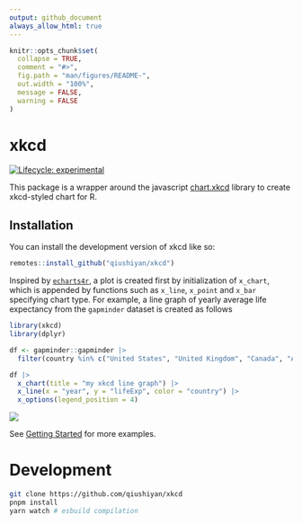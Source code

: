 ```yaml
---
output: github_document
always_allow_html: true
---
```


<!-- README.md is generated from README.Rmd. Please edit that file -->

```r
knitr::opts_chunk$set(
  collapse = TRUE,
  comment = "#>",
  fig.path = "man/figures/README-",
  out.width = "100%",
  message = FALSE,
  warning = FALSE
)
```



# xkcd

<!-- badges: start -->
[![Lifecycle: experimental](https://img.shields.io/badge/lifecycle-experimental-orange.svg)](https://lifecycle.r-lib.org/articles/stages.html#experimental)
<!-- badges: end -->

This package is a wrapper around the javascript [chart.xkcd](https://github.com/timqian/chart.xkcd) library to create xkcd-styled chart for R.

## Installation

You can install the development version of xkcd like so:

``` r
remotes::install_github("qiushiyan/xkcd")
```

Inspired by [`echarts4r`](https://echarts4r.john-coene.com/), a plot is created first by initialization of `x_chart`, which is appended by functions such as `x_line`, `x_point` and `x_bar` specifying chart type. For example, a line graph of yearly average life expectancy from the `gapminder` dataset is created as follows

```r
library(xkcd)
library(dplyr)

df <- gapminder::gapminder |>
  filter(country %in% c("United States", "United Kingdom", "Canada", "Australia"))

df |>
  x_chart(title = "my xkcd line graph") |>
  x_line(x = "year", y = "lifeExp", color = "country") |>
  x_options(legend_position = 4)
```

![](https://raw.githubusercontent.com/qiushiyan/xkcd/ead8301562604bff5a98f62be6efa52008ac0cb3/screenshots/readme-line.png)



See  [Getting Started](https://qiushiyan.github.io/xkcd/articles/xkcd.html) for more examples.




# Development


```bash
git clone https://github.com/qiushiyan/xkcd
pnpm install
yarn watch # esbuild compilation
```
